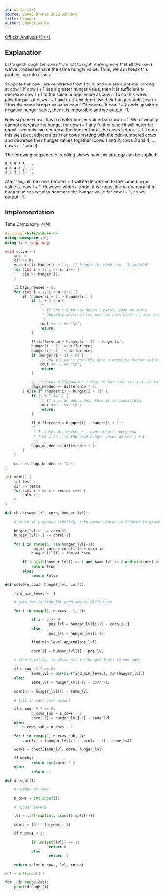 ```yaml
---
id: usaco-1181
source: USACO Bronze 2022 January
title: Drought
author: Chongtian Ma
---
```


[Official Analysis (C++)](http://www.usaco.org/current/data/sol_prob3_bronze_jan22.html)

## Explanation

Let's go through the cows from left to right, making sure that all the cows we've processed have the same hunger value. Thus, we can break this
problem up into cases:

Suppose the cows are numbered from $1$ to $n$, and we are currently looking at cow $i$. If cow $i+1$ has a greater hunger value, then it is sufficient to decrease cow $i+1$ to the same hunger value as cow $i$. To do this we will pick the pair of cows $i+1$ and $i+2$ and decrease their hungers until cow $i+1$ has the same hunger value as cow $i$. Of course, if cow $i+2$ ends up with a negative hunger value, then it is impossible and we output $-1$.

Now suppose cow $i$ has a greater hunger value than cow $i+1$. We obviously cannot decrease the hunger for cow $i+1$ any further since it will never be
equal - we only can decrease the hunger for all the cows before $i+1$. To do this we select adjacent pairs of cows starting with the odd numbered cows and
decrease their hunger values together (cows $1$ and $2$, cows $3$ and $4$, $\ldots$, cows $i-1$ and $i$).  

The following sequence of feeding shows how this strategy can be applied:
```
5 5 5 5 3 ...
4 4 4 4 3 ...
3 3 3 3 3 ...
```

After this, all the cows before $i+1$ will be decreased to the same hunger value as cow $i+1$.
However, when $i$ is odd, it is impossible to decrease it's hunger unless we also decrease the hunger value for cow $i+1$, so we output $-1$.

## Implementation

Time Complexity: $\mathcal{O}(N)$

<LanguageSection>
  
<CPPSection>

```cpp
#include <bits/stdc++.h>
using namespace std;
using ll = long long;

void solve() {
	int n;
	cin >> n;
	vector<ll> hunger(n + 1);  // hunger for each cow, (1-indexed)
	for (int i = 1; i <= n; i++) {
		cin >> hunger[i];
	}

	ll bags_needed = 0;
	for (int i = 1; i < n; i++) {
		if (hunger[i + 1] > hunger[i]) {
			if (i + 2 > n){
				/*
				 * If the i+2'th cow doesn't exist, then we can't
				 * possibly decrease the pair of cows starting with i+1.
				 */
				cout << -1 << "\n";
				return;
			}

			ll difference = hunger[i + 1] - hunger[i];
			hunger[i + 1] -= difference;
			hunger[i + 2] -= difference;
			if (hunger[i + 2] < 0) {
				// Cow i+2 can't possibly have a negative hunger value.
				cout << -1 << "\n";
				return;
			}

			// It takes difference * 2 bags to get cows i+1 and i+2 to cow i's level.
			bags_needed += difference * 2;
		} else if (hunger[i] > hunger[i + 1]) {
			if (i % 2 == 1) {
				// If i is an odd index, then it is impossible.
				cout << -1 << "\n";
				return;
			}

			ll difference = hunger[i] - hunger[i + 1];
			/*
			 * It takes difference * i bags to get every cow
			 * from 1 to i to the same hunger value as cow i + 1.
			 */
			bags_needed += difference * i;
		}
	}
	
	cout << bags_needed << "\n";
}

int main() {
	int tests;
	cin >> tests;
	for (int t = 0; t < tests; t++) {
		solve();
	}
}
```
        
</CPPSection>

<PySection>

```python
def check(same_lvl, corn, hunger_lvl):

	# check if proposed leveling, corn amount works in regards to given hunger levels of the cows

	hunger_lvl[0] -= corn[0]
	hunger_lvl[-1] -= corn[-1]

	for i in range(1, len(hunger_lvl)-1):
        	sum_of_corn = corn[i-1] + corn[i]
        	hunger_lvl[i]-= sum_of_corn

    	if len(set(hunger_lvl)) == 1 and same_lvl >= 0 and min(corn) >= 0:
        	return True
    	else:
        	return False

def solve(n_cows, hunger_lvl, corn):

	find_min_level = []

	# skip two to find the corn amount difference

	for i in range(1, n_cows - 1, 2):

        	if i - 2 >= 0:
            		pos_lvl = hunger_lvl[i-1] - corn[i-2]
        	else: 
            		pos_lvl = hunger_lvl[i-1]

        	find_min_level.append(pos_lvl)

        	corn[i] = hunger_lvl[i] - pos_lvl
    
	# find leveling, in which all the hunger level is the same

	if n_cows % 2 == 0:
        	same_lvl = min(min(find_min_level), min(hunger_lvl))
	else:
        	same_lvl = hunger_lvl[-1] - corn[-1]

	corn[0] = hunger_lvl[0] - same_lvl

	# fill in rest corn amount

	if n_cows % 2 == 0:
        	n_cows_sub = n_cows - 2
        	corn[-1] = hunger_lvl[-1] - same_lvl
	else: 
		n_cows_sub = n_cows - 1

	for i in range(2, n_cows_sub, 2):
		corn[i] = (hunger_lvl[i] - corn[i - 1] - same_lvl)

	works = check(same_lvl, corn, hunger_lvl)

	if works:
        	return sum(corn) * 2
	else:
        	return -1

def draught():

	# number of cows

	n_cows = int(input())

	# hunger levels

	lvl = list(map(int, input().split()))

	corns = [0] * (n_cows - 1)

	if n_cows < 3:

        	if len(set(lvl)) == 1:
            		return 0
        	else: 
            		return -1

	return solve(n_cows, lvl, corns)

cnt = int(input())

for _ in range(cnt):
	print(draught())
```

</PySection>
        
</LanguageSection>
